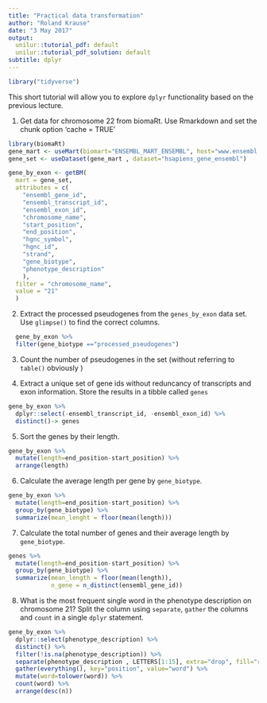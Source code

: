 ```yaml
---
title: "Practical data transformation"
author: "Roland Krause"
date: "3 May 2017"
output:
  unilur::tutorial_pdf: default
  unilur::tutorial_pdf_solution: default
subtitle: dplyr
---
```


```r
library("tidyverse")
```

This short tutorial will allow you to explore `dplyr` functionality based on the previous lecture.

(@) Get data for chromosome 22 from biomaRt. Use Rmarkdown and set the chunk option 'cache = TRUE'
```r
library(biomaRt)
gene_mart <- useMart(biomart="ENSEMBL_MART_ENSEMBL", host="www.ensembl.org")
gene_set <- useDataset(gene_mart , dataset="hsapiens_gene_ensembl")

gene_by_exon <- getBM(
  mart = gene_set,
  attributes = c(
    "ensembl_gene_id",
    "ensembl_transcript_id",
    "ensembl_exon_id",
    "chromosome_name",
    "start_position",
    "end_position",
    "hgnc_symbol",
    "hgnc_id",
    "strand",
    "gene_biotype",
    "phenotype_description"
    ), 
  filter = "chromosome_name",
  value = "21"
  )

```

(@) Extract the processed pseudogenes from the `genes_by_exon` data set. Use `glimpse()` to find the correct columns.
```r
  gene_by_exon %>% 
  filter(gene_biotype =="processed_pseudogenes")
```

(@) Count the number of pseudogenes in the set (without referring to `table()` obviously )

(@) Extract a unique set of gene ids without reduncancy of transcripts and exon information. Store the results in a tibble called `genes`
```r
gene_by_exon %>% 
  dplyr::select(-ensembl_transcript_id, -ensembl_exon_id) %>% 
  distinct()-> genes

```



(@) Sort the genes by their length.
```r
gene_by_exon %>%
  mutate(length=end_position-start_position) %>% 
  arrange(length)

```

(@) Calculate the average length per gene by `gene_biotype`.

```r
gene_by_exon %>%
  mutate(length=end_position-start_position) %>% 
  group_by(gene_biotype) %>% 
  summarize(mean_lenght = floor(mean(length)))
```

(@) Calculate the total number of genes and their average length by `gene_biotype`.

```r
genes %>%
  mutate(length=end_position-start_position) %>% 
  group_by(gene_biotype) %>% 
  summarize(mean_length = floor(mean(length)),
            n_gene = n_distinct(ensembl_gene_id))

```
(@) What is the most frequent single word in the phenotype description on chromosome 21? Split the column using `separate`, `gather` the columns and `count` in a single `dplyr` statement.
```r
gene_by_exon %>% 
  dplyr::select(phenotype_description) %>% 
  distinct() %>% 
  filter(!is.na(phenotype_description)) %>% 
  separate(phenotype_description , LETTERS[1:15], extra="drop", fill="right") %>% 
  gather(everything(), key="position", value="word") %>% 
  mutate(word=tolower(word)) %>% 
  count(word) %>% 
  arrange(desc(n))


```
